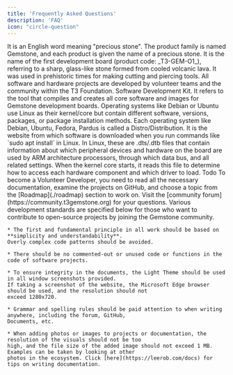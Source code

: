 ```yaml
---
title: 'Frequently Asked Questions'
description: 'FAQ'
icon: "circle-question"
---
```


<AccordionGroup>

  <Accordion title="What does Gemstone mean?">
    It is an English word meaning "precious stone". The product family is named Gemstone, and each product is 
    given the name of a precious stone.
  </Accordion>

  <Accordion title="What is Obsidian?">
    It is the name of the first development board (product code: _T3-GEM-O1_), referring to a sharp, glass-like 
    stone formed from cooled volcanic lava. It was used in prehistoric times for making cutting and piercing tools.
  </Accordion>

  <Accordion title="Who develops the projects?">
    All software and hardware projects are developed by volunteer teams and the community within the T3 Foundation.
  </Accordion>

  <Accordion title="What is SDK?">
    Software Development Kit. It refers to the tool that compiles and creates all core software and images for 
    Gemstone development boards.
  </Accordion>

  <Accordion title="What is a Distro?">
    Operating systems like Debian or Ubuntu use Linux as their kernel/core but contain different software, 
    versions, packages, or package installation methods. Each operating system like Debian, Ubuntu, Fedora, 
    Pardus is called a Distro/Distribution.
  </Accordion>

  <Accordion title="What is an APT Server?">
    It is the website from which software is downloaded when you run commands like `sudo apt install` in Linux.
  </Accordion>

  <Accordion title="What is Device Tree?">
    In Linux, these are .dts/.dtb files that contain information about which peripheral devices and hardware 
    on the board are used by ARM architecture processors, through which data bus, and all related settings. 
    When the kernel core starts, it reads this file to determine how to access each hardware component and which 
    driver to load.
  </Accordion>

  <Accordion title="What is Device Tree Overlay?">
    Todo
  </Accordion>

  <Accordion title="How to Become a Volunteer Developer?">
    To become a Volunteer Developer, you need to read all the necessary documentation, examine the projects 
    on GitHub, and choose a topic from the [Roadmap](./roadmap) section to work on. 
    Visit the [community forum](https://community.t3gemstone.org) for your questions.
</Accordion>

<Accordion title="What are the Development Rules?">
    Various development standards are specified below for those who want to contribute to open-source projects by
    joining the Gemstone community.

    * The first and fundamental principle in all work should be based on **simplicity and understandability**.
    Overly complex code patterns should be avoided.

    * There should be no commented-out or unused code or functions in the code of software projects.

    * To ensure integrity in the documents, the Light Theme should be used in all window screenshots provided.
    If taking a screenshot of the website, the Microsoft Edge browser should be used, and the resolution should not
    exceed 1280x720.

    * Grammar and spelling rules should be paid attention to when writing anywhere, including the forum, GitHub,
    Documents, etc.

    * When adding photos or images to projects or documentation, the resolution of the visuals should not be too
    high, and the file size of the added image should not exceed 1 MB. Examples can be taken by looking at other
    photos in the ecosystem. Click [here](https://leerob.com/docs) for tips on writing documentation.
</Accordion>

</AccordionGroup>
